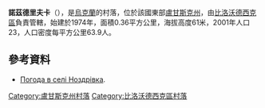 {{coord|49|1|9|N|39|39|53|E|scale:100000|display=title}}

'''諾茲德里夫卡'''（{{lang-uk|Ноздрівка}}），是[[烏克蘭|烏克蘭]]的村落，位於該國東部[[盧甘斯克州|盧甘斯克州]]，由[[比洛沃德西克區|比洛沃德西克區]]負責管轄，始建於1974年，面積0.36平方公里，海拔高度61米，2001年人口23，人口密度每平方公里63.9人。

==參考資料==
* [http://weather.in.ua/ua/lyganskaja/18341 Погода в селі Ноздрівка]{{Wayback|url=http://weather.in.ua/ua/lyganskaja/18341 |date=20160305083228 }}.

{{DEFAULTSORT:Ноздрівка}}
[[Category:盧甘斯克州村落|Category:盧甘斯克州村落]]
[[Category:比洛沃德西克區村落|Category:比洛沃德西克區村落]]


{{Luhansk-geo-stub}}